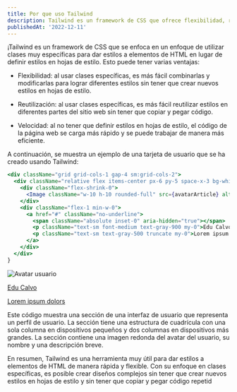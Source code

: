 ```yaml
---
title: Por que uso Tailwind
description: Tailwind es un framework de CSS que ofrece flexibilidad, reutilización y velocidad en la creación de sitios web. Conocé cómo se utiliza en un ejemplo de una tarjeta de perfil de usuario.
publishedAt: '2022-12-11'
---
```


¡Tailwind es un framework de CSS que se enfoca en un enfoque de utilizar clases muy específicas para dar estilos a elementos de HTML en lugar de definir estilos en hojas de estilo. Esto puede tener varias ventajas:

- Flexibilidad: al usar clases específicas, es más fácil combinarlas y modificarlas para lograr diferentes estilos sin tener que crear nuevos estilos en hojas de estilo.

- Reutilización: al usar clases específicas, es más fácil reutilizar estilos en diferentes partes del sitio web sin tener que copiar y pegar código.

- Velocidad: al no tener que definir estilos en hojas de estilo, el código de la página web se carga más rápido y se puede trabajar de manera más eficiente.

A continuación, se muestra un ejemplo de una tarjeta de usuario que se ha creado usando Tailwind:

```jsx
<div className="grid grid-cols-1 gap-4 sm:grid-cols-2">
  <div className="relative flex items-center px-6 py-5 space-x-3 bg-white border border-gray-300 rounded-lg shadow-sm focus-within:ring-2 focus-within:ring-indigo-500 focus-within:ring-offset-2 hover:border-gray-400">
    <div className="flex-shrink-0">
      <Image className="w-10 h-10 rounded-full" src={avatarArticle} alt="Avatar usuario"/>
    </div>
    <div className="flex-1 min-w-0">
      <a href="#" className="no-underline">
        <span className="absolute inset-0" aria-hidden="true"></span>
        <p className="text-sm font-medium text-gray-900 my-0">Edu Calvo</p>
        <p className="text-sm text-gray-500 truncate my-0">Lorem ipsum dolors</p>
      </a>
    </div>
  </div>
}
```

<div className="grid grid-cols-1 gap-4 sm:grid-cols-2">
  <div className="shadow-sm relative flex items-center space-x-3 rounded-lg border border-gray-300 bg-white px-6 py-5 focus-within:ring-2 focus-within:ring-indigo-500 focus-within:ring-offset-2 hover:border-gray-400">
    <div className="flex-shrink-0">
      <Image
        className="h-10 w-10 rounded-full"
        src="/images/blog/avatar.jpg"
        alt="Avatar usuario"
        width={672}
        height={258}
      />
    </div>
    <div className="min-w-0 flex-1">
      <a href="#" className="no-underline">
        <span className="absolute inset-0" aria-hidden="true"></span>
        <p className="my-0 text-sm font-medium text-gray-900">Edu Calvo</p>
        <p className="my-0 truncate text-sm text-gray-500">
          <span>Lorem ipsum dolors</span>
        </p>
      </a>
    </div>
  </div>
</div>

Este código muestra una sección de una interfaz de usuario que representa un perfil de usuario. La sección tiene una estructura de cuadrícula con una sola columna en dispositivos pequeños y dos columnas en dispositivos más grandes. La sección contiene una imagen redonda del avatar del usuario, su nombre y una descripción breve.

En resumen, Tailwind es una herramienta muy útil para dar estilos a elementos de HTML de manera rápida y flexible. Con su enfoque en clases específicas, es posible crear diseños complejos sin tener que crear nuevos estilos en hojas de estilo y sin tener que copiar y pegar código repetid
